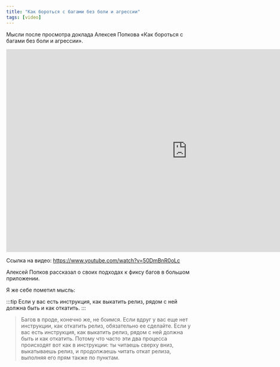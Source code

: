 ```yaml
---
title: "Как бороться с багами без боли и агрессии"
tags: [video]
---
```


Мысли после просмотра доклада Алексея Попкова «Как бороться с багами без боли и агрессии».

<div className="video">
    <iframe width="966" height="543" src="https://www.youtube.com/embed/50DmBnR0oLc" frameBorder="0" allow="accelerometer; autoplay; encrypted-media; gyroscope; picture-in-picture" allowFullScreen></iframe>
</div>

Ссылка на видео: https://www.youtube.com/watch?v=50DmBnR0oLc

Алексей Попков рассказал о своих подходах к фиксу багов в большом приложении.

Я же себе пометил мысль:

:::tip
Если у вас есть инструкция, как выкатить релиз, рядом с ней должна быть и как откатить.
:::

> Багов в проде, конечно же, не боимся. Если вдруг у вас еще нет инструкции, как откатить релиз, обязательно ее сделайте. Если у вас есть инструкция, как выкатить релиз, рядом с ней должна быть и как откатить. Потому что часто эти два процесса происходят вот как в инструкции: ты читаешь сверху вниз, выкатываешь релиз, и продолжаешь читать откат релиза, выполняя его прям также по пунктам.
